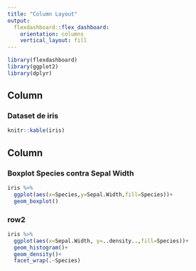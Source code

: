 ```yaml
---
title: "Column Layout"
output: 
  flexdashboard::flex_dashboard:
    orientation: columns
    vertical_layout: fill
---
```


```r
library(flexdashboard)
library(ggplot2)
library(dplyr)
```

## Column

### Dataset de iris
```r
knitr::kable(iris)
```

## Column

### Boxplot Species contra Sepal Width

```r
iris %>%
  ggplot(aes(x=Species,y=Sepal.Width,fill=Species))+
  geom_boxplot()
```


### row2

```r
iris %>%
  ggplot(aes(x=Sepal.Width, y=..density..,fill=Species))+
  geom_histogram()+
  geom_density()+
  facet_wrap(.~Species)
```

